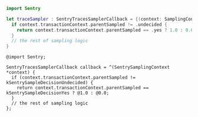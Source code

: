 ```swift {tabTitle:"Swift"}
import Sentry

let traceSampler : SentryTracesSamplerCallback = {(context: SamplingContext) -> NSNumber in
  if context.transactionContext.parentSampled != .undecided {
    return context.transactionContext.parentSampled == .yes ? 1.0 : 0.0
  }
  // the rest of sampling logic
}
```

```objc {tabTitle:"Objective-C"}
@import Sentry;

SentryTracesSamplerCallback callback = ^(SentrySamplingContext *context) {
  if (context.transactionContext.parentSampled != kSentrySampleDecisionUndecided) {
    return context.transactionContext.parentSampled == kSentrySampleDecisionYes ? @1.0 : @0.0;
  }
  // the rest of sampling logic
};
```
